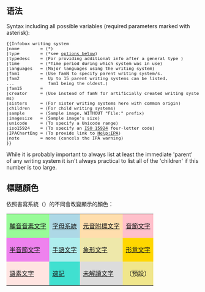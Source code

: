 {{NoteTA
|G1 = IT
|G2 = MediaWiki
}}
{{Documentation subpage}}
{{esoteric}}
== 语法 ==
Syntax including all possible variables (required parameters marked with asterisk):
<div style="font-size:95%;">
 <nowiki>{{Infobox writing system</nowiki>
 |name        = (*)
 |type        = (*see [[#標題顏色|options below]])
 |typedesc    = (For providing additional info after a general type<!--example?-->)
 |time        = (*Time period during which system was in use)
 |languages   = (Major languages using the writing system)
 |fam1        = (Use famN to specify parent writing system/s.
 |fam2        =  Up to 15 parent writing systems can be listed,
 ...             fam1 being the oldest.)
 |fam15       = 
 |creator     = (Use instead of famN for artificially created writing systems)
 |sisters     = (For sister writing systems here with common origin)
 |children    = (For child writing systems)
 |sample      = (Sample image, WITHOUT "File:" prefix)
 |imagesize   = (Sample image's size)
 |unicode     = (To specify a Unicode range)
 |iso15924    = (To specify an [[ISO 15924]] four-letter code)
 |IPAChartEng = (To provide link to [[Help:IPA]])
 |note        = none (cancels the IPA warning)
 <nowiki>}}</nowiki>
</div>

While it is probably important to always list at least the immediate 'parent' of any writing system it isn't always practical to list all of the 'children' if this number is too large.

== 標題顏色 ==
依照書寫系統（{{Para|type}}）的不同會改變顯示的顏色：
{| style="background:transparent; text-align:center; font-size:120%;" cellspacing="4" cellpadding="3"
|-
| style="background:palegreen;" | [[輔音音素文字]]
| style="background:lightblue;" | [[字母系統]]
| style="background:navajowhite;" | [[元音附標文字]]
| style="background:pink;" | [[音節文字]]
|-
| style="background:violet;" | [[半音節文字]]
| style="background:paleturquoise;"| [[手語文字]]
| style="background:palegoldenrod;"| [[象形文字]]
| style="background:gold;" | [[形意文字]]
|-
| style="background:mistyrose;" | [[語素文字]]
| style="background:turquoise;" | [[速記]]
| style="background:gainsboro;" | [[未解讀文字]]
| style="background:khaki;" | （預設）
|}
<includeonly>{{Sandbox other||
<!-- 本行下加入模板的分類 -->
[[Category:语言信息框模板|W]]
[[Category:文字模板]]
}}</includeonly>